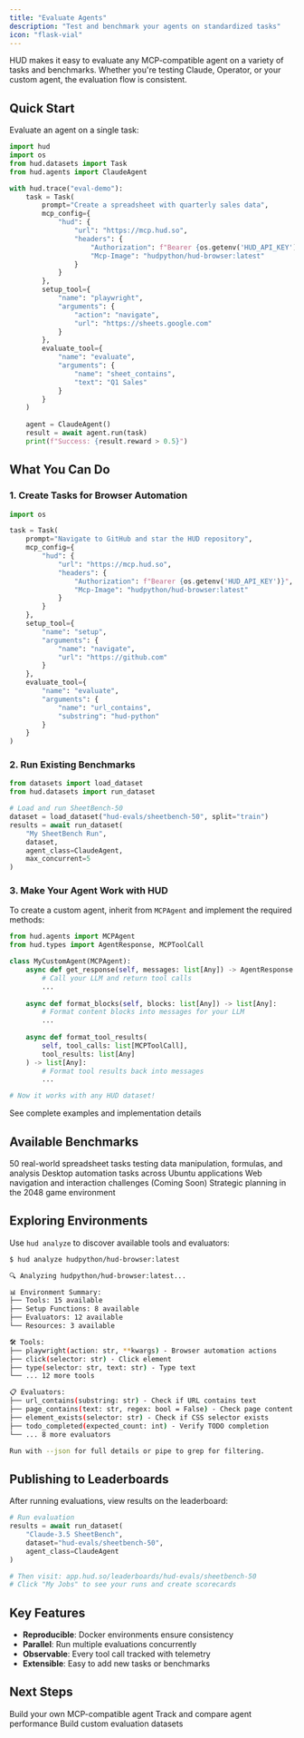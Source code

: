 ```yaml
---
title: "Evaluate Agents"
description: "Test and benchmark your agents on standardized tasks"
icon: "flask-vial"
---
```


HUD makes it easy to evaluate any MCP-compatible agent on a variety of tasks and benchmarks. Whether you're testing Claude, Operator, or your custom agent, the evaluation flow is consistent.

## Quick Start

Evaluate an agent on a single task:

```python
import hud
import os
from hud.datasets import Task
from hud.agents import ClaudeAgent

with hud.trace("eval-demo"):
    task = Task(
        prompt="Create a spreadsheet with quarterly sales data",
        mcp_config={
            "hud": {
                "url": "https://mcp.hud.so",
                "headers": {
                    "Authorization": f"Bearer {os.getenv('HUD_API_KEY')}",
                    "Mcp-Image": "hudpython/hud-browser:latest"
                }
            }
        },
        setup_tool={
            "name": "playwright",
            "arguments": {
                "action": "navigate",
                "url": "https://sheets.google.com"
            }
        },
        evaluate_tool={
            "name": "evaluate", 
            "arguments": {
                "name": "sheet_contains",
                "text": "Q1 Sales"
            }
        }
    )
    
    agent = ClaudeAgent()
    result = await agent.run(task)
    print(f"Success: {result.reward > 0.5}")
```

## What You Can Do

### 1. Create Tasks for Browser Automation

```python
import os

task = Task(
    prompt="Navigate to GitHub and star the HUD repository",
    mcp_config={
        "hud": {
            "url": "https://mcp.hud.so",
            "headers": {
                "Authorization": f"Bearer {os.getenv('HUD_API_KEY')}",
                "Mcp-Image": "hudpython/hud-browser:latest"
            }
        }
    },
    setup_tool={
        "name": "setup",
        "arguments": {
            "name": "navigate",
            "url": "https://github.com"
        }
    },
    evaluate_tool={
        "name": "evaluate", 
        "arguments": {
            "name": "url_contains",
            "substring": "hud-python"
        }
    }
)
```

### 2. Run Existing Benchmarks

```python
from datasets import load_dataset
from hud.datasets import run_dataset

# Load and run SheetBench-50
dataset = load_dataset("hud-evals/sheetbench-50", split="train")
results = await run_dataset(
    "My SheetBench Run",
    dataset,
    agent_class=ClaudeAgent,
    max_concurrent=5
)
```

### 3. Make Your Agent Work with HUD

To create a custom agent, inherit from `MCPAgent` and implement the required methods:

```python
from hud.agents import MCPAgent
from hud.types import AgentResponse, MCPToolCall

class MyCustomAgent(MCPAgent):
    async def get_response(self, messages: list[Any]) -> AgentResponse:
        # Call your LLM and return tool calls
        ...
    
    async def format_blocks(self, blocks: list[Any]) -> list[Any]:
        # Format content blocks into messages for your LLM
        ...
    
    async def format_tool_results(
        self, tool_calls: list[MCPToolCall], 
        tool_results: list[Any]
    ) -> list[Any]:
        # Format tool results back into messages
        ...

# Now it works with any HUD dataset!
```

<Card title="Full Implementation Guide" icon="code" href="/evaluate-agents/create-agents">
  See complete examples and implementation details
</Card>

## Available Benchmarks

<CardGroup cols={2}>
<Card title="SheetBench-50" icon="table">
  50 real-world spreadsheet tasks testing data manipulation, formulas, and analysis
</Card>

<Card title="OSWorld-Verified" icon="desktop">
  Desktop automation tasks across Ubuntu applications
</Card>

<Card title="OnlineMind2Web" icon="globe">
  Web navigation and interaction challenges (Coming Soon)
</Card>

<Card title="2048 Puzzles" icon="gamepad">
  Strategic planning in the 2048 game environment
</Card>
</CardGroup>

## Exploring Environments

Use `hud analyze` to discover available tools and evaluators:

```bash
$ hud analyze hudpython/hud-browser:latest

🔍 Analyzing hudpython/hud-browser:latest...

📊 Environment Summary:
├── Tools: 15 available
├── Setup Functions: 8 available  
├── Evaluators: 12 available
└── Resources: 3 available

🛠️ Tools:
├── playwright(action: str, **kwargs) - Browser automation actions
├── click(selector: str) - Click element
├── type(selector: str, text: str) - Type text
└── ... 12 more tools

📋 Evaluators:
├── url_contains(substring: str) - Check if URL contains text
├── page_contains(text: str, regex: bool = False) - Check page content
├── element_exists(selector: str) - Check if CSS selector exists
├── todo_completed(expected_count: int) - Verify TODO completion
└── ... 8 more evaluators

Run with --json for full details or pipe to grep for filtering.
```

## Publishing to Leaderboards

After running evaluations, view results on the leaderboard:

```python
# Run evaluation
results = await run_dataset(
    "Claude-3.5 SheetBench",
    dataset="hud-evals/sheetbench-50",
    agent_class=ClaudeAgent
)

# Then visit: app.hud.so/leaderboards/hud-evals/sheetbench-50
# Click "My Jobs" to see your runs and create scorecards
```

## Key Features

- **Reproducible**: Docker environments ensure consistency
- **Parallel**: Run multiple evaluations concurrently
- **Observable**: Every tool call tracked with telemetry
- **Extensible**: Easy to add new tasks or benchmarks

## Next Steps

<CardGroup cols={3}>
<Card title="Create Agents" icon="robot" href="/evaluate-agents/create-agents">
  Build your own MCP-compatible agent
</Card>

<Card title="Leaderboards" icon="trophy" href="/evaluate-agents/leaderboards">
  Track and compare agent performance
</Card>

<Card title="Create Benchmarks" icon="flask" href="/evaluate-agents/create-benchmarks">
  Build custom evaluation datasets
</Card>
</CardGroup>

